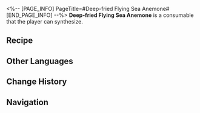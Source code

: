 <%-- [PAGE_INFO]
PageTitle=#Deep-fried Flying Sea Anemone#
[END_PAGE_INFO] --%>
{{Consumable Infobox
|id          = 401017
|image       = Item Deep-fried Flying Sea Anemone.png
|type        = Attack Consumables
|rarity      = 2
|effect      = Upon use, increases Lightning DMG of all allies by 16% in the next battle.
|description = Cooked using the flesh of extraterrestrial monsters defeated by Yancui, the chef of Spices Supreme. Considering these flying sea anemones are usually at least thirty meters long and swallow ships as snacks, it's really unclear how this chef managed to defeat and procure such an astonishing ingredient.
|effectType  = 
|effectType2 = 
|effectType3 = 
|recipe      = {{cx|Source missing}}
|source1     = [[Omni-Synthesizer]]
|source2     = 
|source3     = 
}}
{{Description|''"When I first finished making this dish all those years ago, I called over my old neighbors at the Exalting Sanctum to eat with me and try it out. We feasted for three days and three nights, but in the end, there was still so much left to waste. Ah, what a shame..."''}}
'''Deep-fried Flying Sea Anemone''' is a consumable that the player can synthesize.

==Recipe==
{{Recipe
|type              = Synthesis
|group             = Consumable
|Basic Ingredients = 2
|Solid Water       = 1
|Eye of Lightning  = 2
|sort              = Basic Ingredients;Solid Water;Eye of Lightning
}}

==Other Languages==
{{Other Languages
|en   = Deep-fried Flying Sea Anemone
|zhs  = 油爆飞海葵
|zht  = 油爆飛海葵
|ja   = 浮遊イソギンチャクの油炒め
|ko   = 말미잘 튀김
|es   = Anémona voladora frita
|fr   = Beignets d'anémone de mer volante
|ru   = Летучая актиния во фритюре
|th   = Deep-fried Flying Sea Anemone
|vi   = Hải Quỳ Bay Chiên
|de   = Frittierte fliegende Seeanemone
|id   = Deep-Fried Flying Sea Anemone
|pt   = Anêmonas-Do-Mar-Voadoras Fritas
}}

==Change History==
{{Change History|1.5}}

==Navigation==
{{Consumable Navbox}}